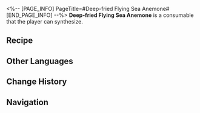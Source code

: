 <%-- [PAGE_INFO]
PageTitle=#Deep-fried Flying Sea Anemone#
[END_PAGE_INFO] --%>
{{Consumable Infobox
|id          = 401017
|image       = Item Deep-fried Flying Sea Anemone.png
|type        = Attack Consumables
|rarity      = 2
|effect      = Upon use, increases Lightning DMG of all allies by 16% in the next battle.
|description = Cooked using the flesh of extraterrestrial monsters defeated by Yancui, the chef of Spices Supreme. Considering these flying sea anemones are usually at least thirty meters long and swallow ships as snacks, it's really unclear how this chef managed to defeat and procure such an astonishing ingredient.
|effectType  = 
|effectType2 = 
|effectType3 = 
|recipe      = {{cx|Source missing}}
|source1     = [[Omni-Synthesizer]]
|source2     = 
|source3     = 
}}
{{Description|''"When I first finished making this dish all those years ago, I called over my old neighbors at the Exalting Sanctum to eat with me and try it out. We feasted for three days and three nights, but in the end, there was still so much left to waste. Ah, what a shame..."''}}
'''Deep-fried Flying Sea Anemone''' is a consumable that the player can synthesize.

==Recipe==
{{Recipe
|type              = Synthesis
|group             = Consumable
|Basic Ingredients = 2
|Solid Water       = 1
|Eye of Lightning  = 2
|sort              = Basic Ingredients;Solid Water;Eye of Lightning
}}

==Other Languages==
{{Other Languages
|en   = Deep-fried Flying Sea Anemone
|zhs  = 油爆飞海葵
|zht  = 油爆飛海葵
|ja   = 浮遊イソギンチャクの油炒め
|ko   = 말미잘 튀김
|es   = Anémona voladora frita
|fr   = Beignets d'anémone de mer volante
|ru   = Летучая актиния во фритюре
|th   = Deep-fried Flying Sea Anemone
|vi   = Hải Quỳ Bay Chiên
|de   = Frittierte fliegende Seeanemone
|id   = Deep-Fried Flying Sea Anemone
|pt   = Anêmonas-Do-Mar-Voadoras Fritas
}}

==Change History==
{{Change History|1.5}}

==Navigation==
{{Consumable Navbox}}